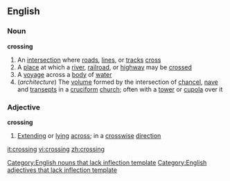 ==English==
===Noun===
'''crossing'''
#An [[intersection]] where [[road]]s, [[line]]s, or [[track]]s [[cross]]
#A [[place]] at which a [[river]], [[railroad]], or [[highway]] may be [[crossed]]
#A [[voyage]] across a [[body]] of [[water]]
#(''architecture'') The [[volume]] formed by the intersection of [[chancel]], [[nave]] and [[transept]]s in a [[cruciform]] [[church]]; often with a [[tower]] or [[cupola]] over it
===Adjective===
'''crossing'''
#[[Extending]] or [[lying]] [[across]]; in a [[crosswise]] [[direction]]

[[Category:English nouns that lack inflection template]]
[[Category:English adjectives that lack inflection template]]

[[it:crossing]]
[[vi:crossing]]
[[zh:crossing]]